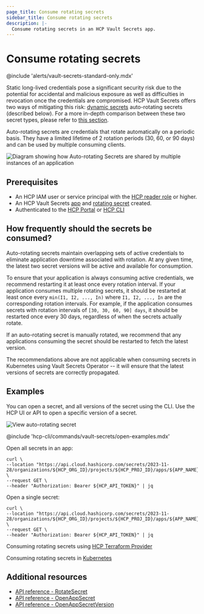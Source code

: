 ```yaml
---
page_title: Consume rotating secrets
sidebar_title: Consume rotating secrets
description: |-
  Consume rotating secrets in an HCP Vault Secrets app.
---
```


# Consume rotating secrets

@include 'alerts/vault-secrets-standard-only.mdx'

Static long-lived credentials pose a significant security risk due to the potential for accidental and malicious exposure as well as difficulties in revocation once the credentials are compromised. HCP Vault Secrets offers two ways of mitigating this risk: [dynamic secrets](/hcp/docs/vault-secrets/dynamic-secrets/index) auto-rotating secrets (described below). For a more in-depth comparison between these two secret types, please refer to [this section](/hcp/docs/vault-secrets#auto-rotating-vs-dynamic-secrets).

Auto-rotating secrets are credentials that rotate automatically on a periodic basis. They have a limited lifetime of 2 rotation periods (30, 60, or 90 days) and can be used by multiple consuming clients.

![Diagram showing how Auto-rotating Secrets are shared by multiple instances of
an application](/img/docs/vault-secrets/rotating-secret-consumption.png)

## Prerequisites

- An HCP IAM user or service principal with the [HCP reader
  role](/hcp/docs/vault-secrets/get-started/configure-user-permissions) or
  higher.
- An HCP Vault Secrets [app](/hcp/docs/vault-secrets/get-started/create-app) and
  [rotating secret](/hcp/docs/vault-secrets/auto-rotation) created.
- Authenticated to the [HCP Portal](/hcp/docs/vault-secrets/get-started/access-ui) or [HCP CLI](/hcp/docs/cli/commands/auth/login)

## How frequently should the secrets be consumed?

Auto-rotating secrets maintain overlapping sets of active credentials to eliminate
application downtime associated with rotation. At any given time, the latest two secret
versions will be active and available for consumption.
 
To ensure that your application is always consuming active credentials, we recommend
restarting it at least once every rotation interval. If your application consumes multiple
rotating secrets, it should be restarted at least once every `min(I1, I2, ..., In)` where
`I1, I2, ..., In` are the corresponding rotation intervals. For example, if the application
consumes secrets with rotation intervals of `[30, 30, 60, 90] days`, it should be restarted
once every 30 days, regardless of when the secrets actually rotate.

<Note>

If an auto-rotating secret is manually rotated, we recommend that any applications consuming
the secret should be restarted to fetch the latest version.

</Note>

<Note>

The recommendations above are not applicable when consuming secrets in Kubernetes
using Vault Secrets Operator -- it will ensure that the latest versions of secrets are
correctly propagated.

</Note>

## Examples

<Tabs>
<Tab heading="HCP portal">

<Note>

You can open a secret, and all versions of the secret using the CLI. Use the
HCP UI or API to open a specific version of a secret.

</Note>

![View auto-rotating secret](/img/docs/vault-secrets/view-gcp-rotating-secret.png)


</Tab>
<Tab heading="HCP CLI">

@include 'hcp-cli/commands/vault-secrets/open-examples.mdx'

</Tab>
<Tab heading="HCP API">

Open all secrets in an app:
```shell-session
curl \
--location "https://api.cloud.hashicorp.com/secrets/2023-11-28/organizations/${HCP_ORG_ID}/projects/${HCP_PROJ_ID}/apps/${APP_NAME}/secrets:open" \
--request GET \
--header "Authorization: Bearer ${HCP_API_TOKEN}" | jq
```

Open a single secret: 
```shell-session
curl \
--location "https://api.cloud.hashicorp.com/secrets/2023-11-28/organizations/${HCP_ORG_ID}/projects/${HCP_PROJ_ID}/apps/${APP_NAME}/secrets/${SECRET_NAME}:open" \
--request GET \
--header "Authorization: Bearer ${HCP_API_TOKEN}" | jq
```

</Tab>
<Tab heading="HCP Terraform provider">

Consuming rotating secrets using [HCP Terraform Provider](https://registry.terraform.io/providers/hashicorp/hcp/latest/docs/data-sources/vault_secrets_rotating_secret)

</Tab>
<Tab heading="Kubernetes">

Consuming rotating secrets in [Kubernetes](https://developer.hashicorp.com/vault/tutorials/kubernetes/vault-secrets-operator)

</Tab>
</Tabs>

## Additional resources

- [API reference - RotateSecret](https://developer.hashicorp.com/hcp/api-docs/vault-secrets/2023-11-28#RotateSecret)
- [API reference - OpenAppSecret](https://developer.hashicorp.com/hcp/api-docs/vault-secrets/2023-11-28#OpenAppSecret)
- [API reference - OpenAppSecretVersion](https://developer.hashicorp.com/hcp/api-docs/vault-secrets/2023-11-28#OpenAppSecretVersion)